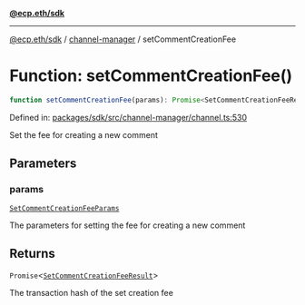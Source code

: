 [**@ecp.eth/sdk**](../../index.mdx)

***

[@ecp.eth/sdk](/sdk-reference/index.mdx) / [channel-manager](/sdk-reference/channel-manager/index.mdx) / setCommentCreationFee

# Function: setCommentCreationFee()

```ts
function setCommentCreationFee(params): Promise<SetCommentCreationFeeResult>;
```

Defined in: [packages/sdk/src/channel-manager/channel.ts:530](https://github.com/ecp-eth/comments-monorepo/blob/main/packages/sdk/src/channel-manager/channel.ts#L530)

Set the fee for creating a new comment

## Parameters

### params

[`SetCommentCreationFeeParams`](/sdk-reference/channel-manager/type-aliases/SetCommentCreationFeeParams.mdx)

The parameters for setting the fee for creating a new comment

## Returns

`Promise`\<[`SetCommentCreationFeeResult`](/sdk-reference/channel-manager/type-aliases/SetCommentCreationFeeResult.mdx)\>

The transaction hash of the set creation fee
